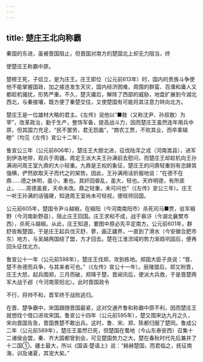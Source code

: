 ```yaml
---
---
---
```

title: 楚庄王北向称霸
---



秦国的东进，虽被晋国阻止，但晋国对南方的楚国北上却无力阻当，终

使楚庄王称霸中原。

楚穆王死，子侣立，是为庄王。庄王即位（公元前613年）时，国内的贵族斗争使他不能掌握国政，加之接连发生天灾，国内经济困难，周围的群蛮、百濮和庸人又都趁机骚扰，形势严重。不久，楚灭庸后，解除了西部的威胁，地盘扩展到今湖北西北，与秦接壤，既方便了秦楚交往，又使楚国有可能将其注意力转向北方。

楚庄王是一位雄材大略的君主。《左传》说他以“■敖（又称沈尹、孙叔敖）为宰”，改革政治，勤于生产，整饰军备，提高战斗力，因而楚庄王虽然连年用兵中原，但其国力充足，“民不罢劳，君无怨讟”，“商农工贾，不败其业，而卒乘辑睦”（均见《左传》宣公十二年）。

鲁宣公三年（公元前606年），楚庄王大胆北进，征伐陆浑之戎（河南嵩县），进军到伊洛地带，观兵于周疆。周定王派大夫王孙满前去慰问，而楚庄王却趁机向王孙满询问周王室九鼎的大小轻重。九鼎是王权的象征，楚庄王的问鼎轻重则有恣肆其强横，俨然欲取天子而代之的架势。因此，王孙满用话折服地说：“在德不在鼎……德之休明，虽小，重也。其奸回昏乱，虽大，轻也。天祚明德，有所厎止。……周德虽衰，天命未改。鼎之轻重，未可问也”（《左传》宣公三年）。庄王一听王孙满的话强硬，知道周王室尚未可轻视，便班师回国。

公元前605年，楚国令尹斗越椒，在椒阳（今河南南阳市）杀死司马■贾，驻军椒野（今河南新野县），阻止庄王回国。庄王求和不成，战于皋浒（今湖北襄樊市西），杀死斗越椒。从此，庄王知道，要图中原必先平定南方。公元前601年，群舒皆叛楚国，于是庄王起兵伐灭舒、蓼，画正疆界，一直到了滑水（今安徽合肥市东）地方，与吴越两国结了盟，方才回去。楚在江淮流域的势力渐趋巩固后，便再回头征伐北方。

鲁宣公十一年（公元前598年），楚庄王伐郑，攻到栋地。郑国大臣子良说：“晋、楚不务德而兵争，与其来者可也。”（《左传》宣公十一年）。辰陵盟后，郑又附晋，庄王大怒，起兵围郑，三月而破，郑降于楚。晋闻讯后，便派大兵救，于是晋楚两军大战于邲（今河南荥阳北）。此时晋国政令

不行，将帅不和，晋军终于战败逃归。

在晋、楚争霸中，宋国跟随晋国最紧，这对交通齐鲁和称霸中原不利，因而楚庄王就想找个借口进攻宋国。鲁宣公十四年（公元前595年），楚又围宋达九月之久，宋向晋国告急，晋国畏楚不敢出兵。这时，鲁、宋、郑、陈都归服了楚同。鲁成公二年（公元前589年），楚庄王虽然已死，但楚国在蜀地（今山东泰安西）召集十二诸侯会盟，秦、齐大国都曾到会，可见楚国势力之大。楚在春秋时代先后兼并了十二国①，疆土最大，所以《国语·楚语上》说：“赫赫楚国，而君临之，抚征南海，训及诸夏，其宠大矣。”